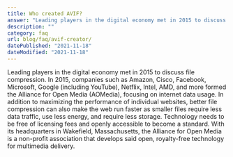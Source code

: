 ```yaml
---
title: Who created AVIF?
answer: "Leading players in the digital economy met in 2015 to discuss file compression. In 2015, companies such as Amazon, Cisco, Facebook, Microsoft, Google (including YouTube), Netflix, Intel, AMD, and more formed the Alliance for Open Media (AOMedia), focusing on internet data usage. In addition to maximizing the performance of individual websites, better file compression can also make the web run faster as smaller files require less data traffic, use less energy, and require less storage. Technology needs to be free of licensing fees and openly accessible to become a standard. With its headquarters in Wakefield, Massachusetts, the Alliance for Open Media is a non-profit association that develops said open, royalty-free technology for multimedia delivery."
description: ""
category: faq
url: blog/faq/avif-creator/
datePublished: "2021-11-18"
dateModified: "2021-11-18"
---
```


Leading players in the digital economy met in 2015 to discuss file compression. In 2015, companies such as Amazon, Cisco, Facebook, Microsoft, Google (including YouTube), Netflix, Intel, AMD, and more formed the Alliance for Open Media (AOMedia), focusing on internet data usage. In addition to maximizing the performance of individual websites, better file compression can also make the web run faster as smaller files require less data traffic, use less energy, and require less storage. Technology needs to be free of licensing fees and openly accessible to become a standard. With its headquarters in Wakefield, Massachusetts, the Alliance for Open Media is a non-profit association that develops said open, royalty-free technology for multimedia delivery.
